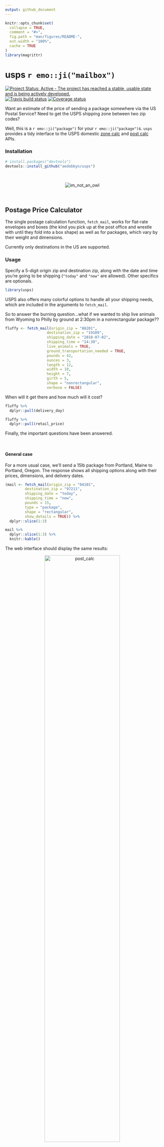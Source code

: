 ```yaml
---
output: github_document
---
```


```r
knitr::opts_chunk$set(
  collapse = TRUE,
  comment = "#>",
  fig.path = "man/figures/README-",
  out.width = "100%",
  cache = TRUE
)
library(magrittr)
```

# usps `r emo::ji("mailbox")`

[![Project Status: Active - The project has reached a stable, usable state and is being actively developed.](http://www.repostatus.org/badges/latest/active.svg)](http://www.repostatus.org/#active)
[![Travis build status](https://travis-ci.org/aedobbyn/usps.svg?branch=master)](https://travis-ci.org/aedobbyn/usps)
[![Coverage status](https://codecov.io/gh/aedobbyn/usps/branch/master/graph/badge.svg)](https://codecov.io/github/aedobbyn/usps?branch=master)

Want an estimate of the price of sending a package somewhere via the US Postal Service? Need to get the USPS shipping zone between two zip codes? 

Well, this is a `r emo::ji("package")` for your `r emo::ji("package")`s. `usps` provides a tidy interface to the USPS domestic [zone calc](https://postcalc.usps.com/DomesticZoneChart/) and [post calc](https://postcalc.usps.com/Calculator/) APIs. 

### Installation 

```r
# install.packages("devtools")
devtools::install_github("aedobbyn/usps")
```


<br>

<p align="center">
  <img src="https://media.giphy.com/media/iVoiJfBtSsi0o/giphy.gif" alt="im_not_an_owl">
</p>


<br>

## Postage Price Calculator

The single postage calculation function, `fetch_mail`, works for flat-rate envelopes and boxes (the kind you pick up at the post office and wrestle with until they fold into a box shape) as well as for packages, which vary by their weight and dimensions.

Currently only destinations in the US are supported.

### Usage

Specify a 5-digit origin zip and destination zip, along with the date and time you're going to be shipping (`"today"` and `"now"` are allowed). Other specifics are optionals. 

```r
library(usps)
```

USPS also offers many colorful options to handle all your shipping needs, which are included in the arguments to `fetch_mail`.

So to answer the burning question...what if we wanted to ship live animals from Wyoming to Philly by ground at 2:30pm in a nonrectangular package?? 

```r
fluffy <- fetch_mail(origin_zip = "88201", 
                   destination_zip = "19109", 
                   shipping_date = "2018-07-02", 
                   shipping_time = "14:30", 
                   live_animals = TRUE,
                   ground_transportation_needed = TRUE,
                   pounds = 42,
                   ounces = 3,
                   length = 12,
                   width = 10,
                   height = 7,
                   girth = 5,
                   shape = "nonrectangular",
                   verbose = FALSE)
```

When will it get there and how much will it cost?

```r
fluffy %>% 
  dplyr::pull(delivery_day)

fluffy %>% 
  dplyr::pull(retail_price)
```


Finally, the important questions have been answered.

<br>

#### General case

For a more usual case, we'll send a 15lb package from Portland, Maine to Portland, Oregon. The response shows all shipping options along with their prices, dimensions, and delivery dates. 

```r
(mail <- fetch_mail(origin_zip = "04101",
         destination_zip = "97211",
         shipping_date = "today",
         shipping_time = "now",
         pounds = 15,
         type = "package",
         shape = "rectangular",
         show_details = TRUE)) %>% 
  dplyr::slice(1:3)

mail %>% 
  dplyr::slice(1:3) %>% 
  knitr::kable()
```

The web interface should display the same results:

<p align="center">
  <img src="./man/figures/portland_to_portland.jpg" alt="post_calc" width="70%">
</p>

`fetch_mail` is a good option if you want to display data in the way USPS does. If you want to compute on prices and dates, you can tidy the dataframe by sending it into `scrub_mail`. 

`scrub_mail` replaces `"Not available"`s and empty strings with `NA`s, changes prices to numeric, splits delivery day into a date and time of day (we infer year by the current year and use the 24hr clock), and computes the delivery duration in days.

```r
mail %>% 
  scrub_mail() %>% 
  dplyr::slice(1:3) %>% 
  dplyr::select(
    delivery_date, delivery_by_time,
    delivery_duration, retail_price, 
    click_n_ship_price, dplyr::everything()
  )
```

<br>

#### Multiple inputs and error handling

These functions work on a single origin and single destination, but multiple can be mapped into a tidy dataframe. Important parts of the request  (`origin_zip`, `destination_zip`, `shipping_date`, and `shipping_time`) are included in the result, making it easier to distinguish different inputs from one another.

By default we try the API 3 times before giving up. You can modify that by changing `n_tries`. If after `n_tries` we still have an error (here, `"foo"` and `"bar"` are not good zips), a `"no_success"` row is returned so that we don't error out on the first failure.

```r
origins <- c("11238", "foo", "60647", "80222")
destinations <- c("98109", "94707", "bar", "04123")

purrr::map2_dfr(
  origins, destinations,
  fetch_mail,
  type = "box",
  n_tries = 3,
  verbose = FALSE
)
```


Similarly, if a response is received but no mail services are found, a dataframe with missing values is returned.

```r
fetch_mail(origin_zip = "04101",
         destination_zip = "97211",
         shipping_date = "3018-07-04",  # way in the future!
         type = "package",
         show_details = TRUE)
```

This approach makes takes care of much of the try-catching you might have to implement, with the aim of making it easier to request a lot of data in one go.

***

<br>

## Zones

Zones! A **zone** is a [representation of distance](https://ribbs.usps.gov/zone_charts/documents/tech_guides/ZoneChartExceptionsWebinar.pdf) between the origin and the destination zip codes. Zones are used in determining postage rates and delivery times. 

Sometimes you just need to know the shipping zone between your origin and destination. Or maybe between *all* origins and *all* destinations for some app you're building.

That doesn't sound so bad, but there are `99999^2` or 9,999,800,001 possible 5-digit origin-destination zip combinations in the US. The USPS [Zone Calc](https://postcalc.usps.com/DomesticZoneChart/) tool narrows down that space a bit by trimming zips to their first 3 digits.


### Usage

`fetch_zones_three_digit` lets you find the zone corresponding to a 3-digit origin zip prefix and one or many 3-digit destination zip prefixes.

```r
fetch_zones_three_digit(origin_zip = "123", 
            destination_zip = "581")
```


If no destination is supplied, all valid desination zips and zones are returned for the origin.

```r
fetch_zones_three_digit(origin_zip = "321")
```


<br>

#### Multiple zips

You can provide a vector of zips and map them nicely into a long dataframe. Here we ask for all destination zips for these three origin zips. 

If an origin zip is supplied that is [not in use](https://en.wikipedia.org/wiki/List_of_ZIP_code_prefixes), it is messaged and included in the output with `NA`s in the other columns. For example, the origin `"001"` is not a valid 3-digit zip prefix.


```r
origin_zips <- c("001", "271", "828")

origin_zips %>% 
  purrr::map_dfr(fetch_zones_three_digit)
```


Similarly, map over both origin and destination zips and end up at a dataframe. `verbose` gives you a play-by-play if you want it. (More on auto-prepending leading 0s to input zips in the [On Digits](https://github.com/aedobbyn/usps#on-digits) section below.)

```r
dest_zips <- c("867", "53", "09")

purrr::map2_dfr(origin_zips, dest_zips, 
                fetch_zones_three_digit,
                verbose = TRUE)
```



<br>
<br>

#### Ranges and other features

The USPS zone calc web interface displays zones only as they pertain to destination zip code *ranges*:

<p align="center">
  <img src="./man/figures/zone_calc.jpg" alt="zone_calc" width="70%">
</p>


<br>

If you prefer the range representation, you can set `as_range = TRUE`. Instead of a `dest_zip` column, you'll get a marker of the beginning of and end of the range in `dest_zip_start` and `dest_zip_end`.


```r
fetch_zones_three_digit("42", "42",
            as_range = TRUE)
```


<br>


### Details

You can optionally display other details about the zips, zones, and type of postage the zone designation applies to.

```r
fetch_zones_three_digit(origin_zip = "404",
            show_details = TRUE)  
```


Definitions of these details can be found in `zone_detail_definitions`.

```r
zone_detail_definitions %>% 
  knitr::kable() 
```


<br>

### On Digits

The API endpoint used in `fetch_zones_three_digit` accepts exactly 3 digits for the origin zip; it mostly returns 3 digit destination zips, but also some 5 digit exceptions. For that reason,

* If *fewer than 3 digits* are supplied, leading zeroes are added with a message
  * e.g. `"8"` becomes `"008"`
* If *more than 5 digits* are supplied, the zip is truncated to the first 5 with a warning
  * If the zip is an origin, only the first 3 of those 5 digits are sent to the API
  * If the zip is a destination, the `exact_destination` flag determines whether we results for the that destination's 3-digit prefix filter or filter to only the exact 5-digit destination

For example, when a 5-digit destination is supplied and `exact_destination` is `FALSE`, we include results for the destination `962` as well as for the exact one supplied, `96240`.

```r
fetch_zones_three_digit(origin_zip = "12358132134558", 
            destination_zip = "96240",
            exact_destination = FALSE)     
```

When `exact_destination` is `TRUE`, we filter only to `96240`, which is a 5 digit exception as its zone is different from its 3-digit prefix's.

```r
fetch_zones_three_digit(origin_zip = "12358132134558", 
            destination_zip = "96240",
            exact_destination = TRUE)  
```


<br>

#### I just want to supply 5 digits

`fetch_zones_three_digit` should cover most 5 digit cases and supply the most information when `show_details` is `TRUE`. 
But if you just want to use the equivalent of the ["Get Zone for ZIP Code Pair"](https://postcalc.usps.com/DomesticZoneChart/) tab, you can use `fetch_zones_five_digit`.

```r
fetch_zones_five_digit("31415", "92653")
```

Details given when `show_details = TRUE` in `fetch_zones_five_digit` are slightly different than they are for `fetch_zones_three_digit` (see [Details](https://github.com/aedobbyn/usps#details)).

<br>


### All of the data

If you want the most up-to-date zip-zone mappings, `fetch_all` allows you to use the 3 digit endpoint to fetch all possible origins and, optionally, write them to a CSV as you go.

By default we use every possible origin from `"000"` to `"999"`; as of now `"000"` through `"004"` are all not in use along with a smattering of others like `"404"` and `"867"` -- but who knows, they might be used in the future.

```r
fetch_all(all_possible_origins,
          sleep_time = 0.5,   # How long to sleep in between requests, on average
          write_to = "path/to/my/file.csv")
```


If there's a network error when grabbing a zip, we back off and try a few times and finally write `"no_success"` (rather than `NA`s which indicate that the origin zip is not in use) in the destination zip columns. 

What that looks like in the event we switch on the internet between asking for origin `"456"` and origin `"789"`: 

```r
tibble::tribble(
  ~"origin_zip", ~"dest_zip", ~"zone",
  "123", "no_success", "no_success",
  "456", "no_success", "no_success",
  "789", "005", "7",
  "789", "006", "8",
  "789", "007", "8",
  "789", "008", "8",
  "789", "009", "8",
  "789", "010", "7",
  "...", "...", "..."
)
```


<br>

#### Or some of it, for free

The `zips_zones_sample` dataset included in this package contains a random sample of 1,000,000 rows of all the 3 digit origin-destination pairs. Load it with:

```r
data(zips_zones_sample)
```


It's what you'd get by running `fetch_all(show_details = TRUE)`, waiting a while, and then taking a sample.

```r
zips_zones_sample
```


The sample is about a quarter of the total number of rows between all origin prefixes and all destination prefixes, plus the 5 digit exceptions (~4m rows). See it put to use in the [vignette](https://github.com/aedobbyn/usps/blob/dev/vignettes/getting-zoned.Rmd).

<br>

That's it! [Bug reports](https://github.com/aedobbyn/usps/issues) and PRs welcome! `r emo::ji("mailbox_with_mail")`

<p align="center">
  <img src="https://media.giphy.com/media/2fTYDdciZFEKZJgY7g/giphy.gif" alt="catch_mailman">
</p>



